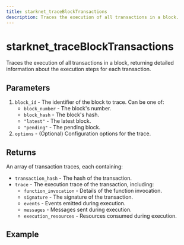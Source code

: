 ```yaml
---
title: starknet_traceBlockTransactions
description: Traces the execution of all transactions in a block.
---
```


# starknet_traceBlockTransactions

Traces the execution of all transactions in a block, returning detailed information about the execution steps for each transaction.

## Parameters

1. `block_id` - The identifier of the block to trace. Can be one of:
   - `block_number` - The block's number.
   - `block_hash` - The block's hash.
   - `"latest"` - The latest block.
   - `"pending"` - The pending block.
2. `options` - (Optional) Configuration options for the trace.

## Returns

An array of transaction traces, each containing:
- `transaction_hash` - The hash of the transaction.
- `trace` - The execution trace of the transaction, including:
  - `function_invocation` - Details of the function invocation.
  - `signature` - The signature of the transaction.
  - `events` - Events emitted during execution.
  - `messages` - Messages sent during execution.
  - `execution_resources` - Resources consumed during execution.

## Example
